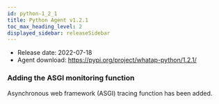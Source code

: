```yaml
---
id: python-1_2_1
title: Python Agent v1.2.1
toc_max_heading_level: 2
displayed_sidebar: releaseSidebar
---
```



-   Release date: 2022-07-18
-   Agent download: https://pypi.org/project/whatap-python/1.2.1/

### Adding the ASGI monitoring function

Asynchronous web framework (ASGI) tracing function has been added.
